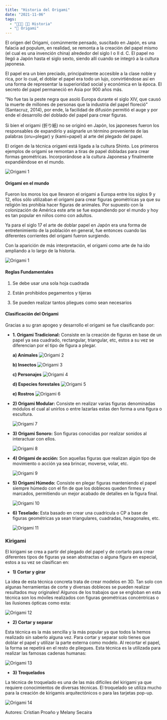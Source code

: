 ```yaml
---
title: "Historia del Origami"
date: "2021-11-06"
tags:
  - "🧑🏻‍💻 👨‍🏫 Historia"
  - "🗿 Origami"
---
```


El origen del Origami, comúnmente pensado, suscitado en Japón, es una falacia ad populum,
en realidad, se remonta a la creación del papel mismo (el cual es una invención china)
alrededor del siglo I o II d. C. El papel no llegó a Japón hasta el siglo sexto, siendo allí cuando
se integró a la cultura japonesa.

El papel era un bien preciado, principalmente accesible a la clase noble y rica, por lo cual, el
doblar el papel era todo un lujo, convirtiéndose así en una forma de representar la
superioridad social y económica en la época. El secreto del papel permaneció en Asia por
900 años más.

“No fue tas la peste negra que asoló Europa durante el siglo XIV, que causó la muerte de
millones de personas que la industria del papel floreció” (Santacruz, 2014), por ende, la
facilidad de difusión permitió el auge y por ende el desarrollo del doblado del papel para
crear figuras.

Si bien el origami (折り紙) no se originó en Japón, los japoneses fueron los responsables de
expandirlo y asignarle un término proveniente de las palabras (oru=plegar) y (kami=papel)
al arte del plegado del papel.

El origen de la técnica origami está ligada a la cultura Shinto. Los primeros ejemplos de
origami se remontan a tiras de papel dobladas para crear formas geométricas.
Incorporándose a la cultura Japonesa y finalmente expandiéndose en el mundo.

![Origami 1](/images/histotoria-origami/rhino.gif)

#### Origami en el mundo

Fueron los moros los que llevaron el origami a Europa entre los siglos 9 y 12, ellos sólo
utilizaban el origami para crear figuras geométricas ya que su religión les prohibía hacer
figuras de animales. Por supuesto con la colonización de América este arte se fue
expandiendo por el mundo y hoy es tan popular en niños como con adultos.

Ya para el siglo 17 el arte de doblar papel en Japón era una forma de entretenimiento de la
población en general, fue entonces cuando las diferentes corrientes del origami fueron
surgiendo.

Con la aparición de más interpretación, el origami como arte de ha ido ampliando a lo largo
de la historia.

![Origami 1](/images/histotoria-origami/1.jpg)

#### Reglas Fundamentales

1. Se debe usar una sola hoja cuadrada

2. Están prohibidos pegamentos y tijeras

3. Se pueden realizar tantos pliegues como sean necesarios

#### Clasificación del Origami

Gracias a su gran apogeo y desarrollo el origami se fue clasificando por:

- **1. Origami Tradicional:** Consiste en la creación de figuras en base de un papel ya sea cuadrado, rectangular, triangular, etc, estos a su vez se diferencian por el tipo de figura a plegar.

  **a) Animales**
  ![Origami 2](/images/histotoria-origami/2.jpg)

  **b) Insectos**
  ![Origami 3](/images/histotoria-origami/3.jpg)

  **c) Personajes**
  ![Origami 4](/images/histotoria-origami/4.jpg)

  **d) Especies forestales**
  ![Origami 5](/images/histotoria-origami/5.jpg)

  **e) Rostros**
  ![Origami 6](/images/histotoria-origami/6.jpg)

- **2) Origami Modular:** Consiste en realizar varias figuras denominadas módulos el cual al unirlos o entre lazarlas estas den forma a una figura o escultura.

  ![Origami 7](/images/histotoria-origami/7.jpg)

- **3) Origami Sonoro:** Son figuras conocidas por realizar sonidos al interactuar con ellos.

  ![Origami 8](/images/histotoria-origami/8.jpg)

- **4) Origami de acción:** Son aquellas figuras que realizan algún tipo de movimiento o acción ya sea brincar, moverse, volar, etc.

  ![Origami 9](/images/histotoria-origami/9.jpg)

- **5) Origami Húmedo:** Consiste en plegar figuras manteniendo el papel siempre húmedo con el fin de que los dobleces queden firmes y marcados, permitiendo un mejor acabado de detalles en la figura final.

  ![Origami 10](/images/histotoria-origami/10.jpg)

- **6) Teselado:** Esta basado en crear una cuadricula o CP a base de figuras geométricas ya sean triangulares, cuadradas, hexagonales, etc.

  ![Origami 11](/images/histotoria-origami/11.jpg)

### Kirigami

El kirigami se crea a partir del plegado del papel y de cortarlo para crear diferentes tipos de figuras ya sean abstractas o alguna figura en especial, estos a su vez se clasifican en:

- **1) Cortar y girar**

La idea de esta técnica concreta trata de crear modelos en 3D. Tan solo con algunas herramientas de corte y diversas dobleces se pueden realizar resultados muy originales! Algunos de los trabajos que se engloban en esta técnica son los móviles realizados con figuras geométricas concéntricas o las ilusiones ópticas como esta:

![Origami 12](/images/histotoria-origami/12.jpg)

- **2) Cortar y separar**

Esta técnica es la más sencilla y la más popular ya que todos la hemos realizado sin saberlo alguna vez. Para cortar y separar solo tienes que doblar el papel y utilizar la parte externa como modelo. Al recortar el papel, la forma se repetirá en el resto de pliegues. Esta técnica es la utilizada para realizar las famosas cadenas humanas:

![Origami 13](/images/histotoria-origami/13.jpg)

- **3) Troquelados**

La técnica de troquelado es una de las más difíciles del kirigami ya que requiere conocimientos de diversas técnicas. El troquelado se utiliza mucho para la creación de kirigamis arquitectónicos o para las tarjetas pop-up.

![Origami 14](/images/histotoria-origami/14.jpg)

Autores: Cristian Proaño y Melany Secaira
